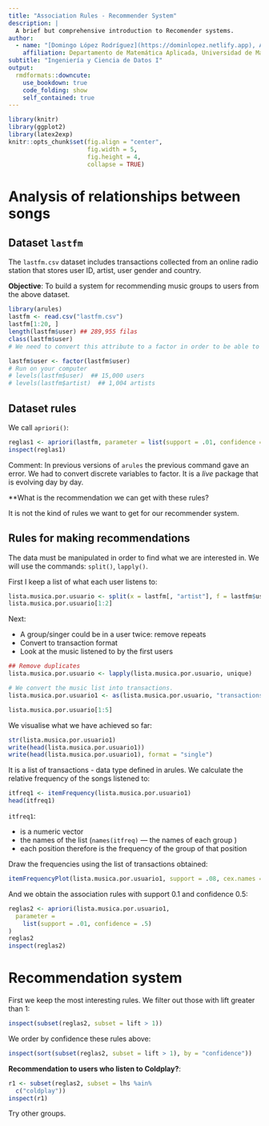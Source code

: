 ```yaml
---
title: "Association Rules - Recommender System"
description: |
  A brief but comprehensive introduction to Recomender systems.
author:
  - name: "[Domingo López Rodríguez](https://dominlopez.netlify.app), Ángel Mora, Manuel Ojeda </br>"
    affiliation: Departamento de Matemática Aplicada, Universidad de Málaga
subtitle: "Ingeniería y Ciencia de Datos I"
output: 
  rmdformats::downcute:
    use_bookdown: true
    code_folding: show
    self_contained: true
---
```


```r
library(knitr)
library(ggplot2)
library(latex2exp)
knitr::opts_chunk$set(fig.align = "center",
                      fig.width = 5,
                      fig.height = 4,
                      collapse = TRUE)
```

# Analysis of relationships between songs  
 
 
## Dataset `lastfm`

The `lastfm.csv` dataset includes transactions collected from an online radio station that stores user ID, artist, user gender and country. 

**Objective**: To build a system for recommending music groups to users from the above dataset.  

```r
library(arules)
lastfm <- read.csv("lastfm.csv")
lastfm[1:20, ]
length(lastfm$user) ## 289,955 filas
class(lastfm$user)
# We need to convert this attribute to a factor in order to be able to analyse it with package {"arules"}.

lastfm$user <- factor(lastfm$user)
# Run on your computer
# levels(lastfm$user)  ## 15,000 users
# levels(lastfm$artist)  ## 1,004 artists
```

## Dataset rules

We call `apriori()`:

```r
reglas1 <- apriori(lastfm, parameter = list(support = .01, confidence = .5))
inspect(reglas1)
```

Comment: In previous versions of `arules` the previous command gave an error. We had to convert discrete variables to factor. It is a *live* package that is evolving day by day.

<!-- El dataset no es de tipo transacciones.  -->

<!-- ## Preprocesamiento -->

<!-- Realizamos el preprocesamiento para poder usar apriori.   -->


<!-- ```{r} -->
<!-- lastfm$sex <- factor(lastfm$sex) -->
<!-- lastfm$country <- factor(lastfm$country) -->

<!-- reglas1 <- apriori(lastfm, parameter=list(support=.01, confidence=.5)) -->
<!-- inspect(head(reglas1)) -->
<!-- ``` -->

**What is the recommendation we can get with these rules?

It is not the kind of rules we want to get for our recommender system. 
 
## Rules for making recommendations


The data must be manipulated in order to find what we are interested in.  We will use the commands: `split()`, `lapply()`.

First I keep a list of what each user listens to:

```r
lista.musica.por.usuario <- split(x = lastfm[, "artist"], f = lastfm$user)
lista.musica.por.usuario[1:2]
```

Next: 

- A group/singer could be in a user twice: remove repeats
- Convert to transaction format
- Look at the music listened to by the first users

```r
## Remove duplicates
lista.musica.por.usuario <- lapply(lista.musica.por.usuario, unique)

# We convert the music list into transactions.
lista.musica.por.usuario1 <- as(lista.musica.por.usuario, "transactions")

lista.musica.por.usuario[1:5]
```

We visualise what we have achieved so far:

```r
str(lista.musica.por.usuario1)
write(head(lista.musica.por.usuario1))
write(head(lista.musica.por.usuario1), format = "single")
```

It is a list of transactions - data type defined in arules. We calculate the relative frequency of the songs listened to:

```r
itfreq1 <- itemFrequency(lista.musica.por.usuario1)
head(itfreq1)
```

`itfreq1`:

- is a numeric vector 
- the names of the list (`names(itfreq)` --- the names of each group )
- each position therefore is the frequency of the group of that position

Draw the frequencies using the list of transactions obtained:

```r
itemFrequencyPlot(lista.musica.por.usuario1, support = .08, cex.names = 1)
```

And we obtain the association rules with support 0.1 and confidence 0.5:

```r
reglas2 <- apriori(lista.musica.por.usuario1,
  parameter =
    list(support = .01, confidence = .5)
)
reglas2
inspect(reglas2)
```

# Recommendation system

First we keep the most interesting rules. We filter out those with lift greater than 1:

```r
inspect(subset(reglas2, subset = lift > 1))
```

We order by confidence these rules above:

```r
inspect(sort(subset(reglas2, subset = lift > 1), by = "confidence"))

```

**Recommendation to users who listen to Coldplay?**:
```r
r1 <- subset(reglas2, subset = lhs %ain%
  c("coldplay"))
inspect(r1)
```


Try other groups. 
